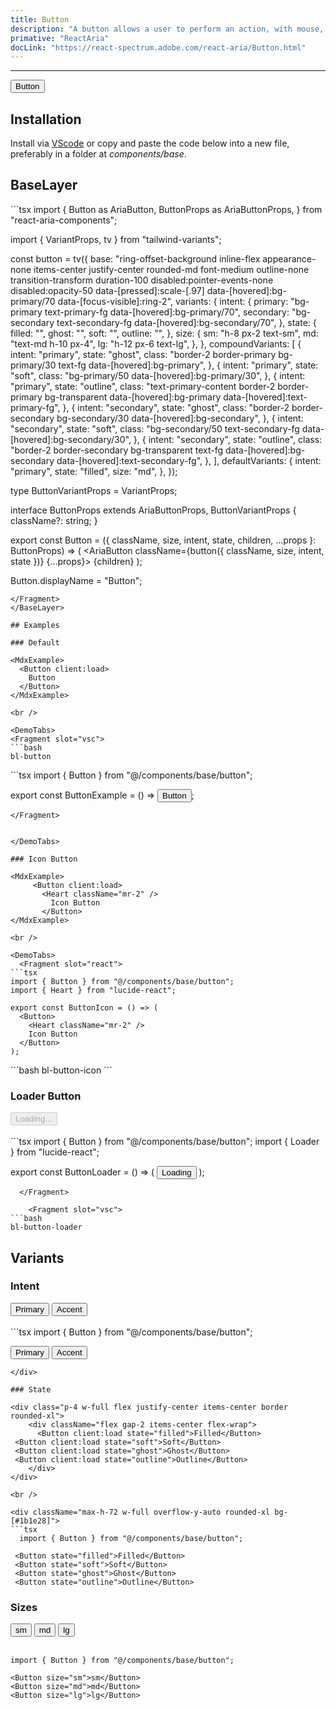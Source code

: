 ```yaml
---
title: Button
description: "A button allows a user to perform an action, with mouse, touch, and keyboard interactions."
primative: "ReactAria"
docLink: "https://react-spectrum.adobe.com/react-aria/Button.html"
---
```


---


<MdxExample>
  <Button client:load>
    Button
  </Button>
</MdxExample>

## Installation

Install via [VScode](/docs/getting-started/vsc) or copy and paste the code below into a new file, preferably in a folder at *components/base*.

## BaseLayer 

<BaseLayer>
<Fragment slot="contentSlot">
```tsx
import {
  Button as AriaButton,
  ButtonProps as AriaButtonProps,
} from "react-aria-components";

import { VariantProps, tv } from "tailwind-variants";

const button = tv({
  base: "ring-offset-background inline-flex appearance-none items-center justify-center rounded-md font-medium outline-none transition-transform duration-100 disabled:pointer-events-none disabled:opacity-50 data-[pressed]:scale-[.97] data-[hovered]:bg-primary/70 data-[focus-visible]:ring-2",
  variants: {
    intent: {
      primary: "bg-primary text-primary-fg data-[hovered]:bg-primary/70",
      secondary:
        "bg-secondary text-secondary-fg data-[hovered]:bg-secondary/70",
    },
    state: {
      filled: "",
      ghost: "",
      soft: "",
      outline: "",
    },
    size: {
      sm: "h-8 px-2 text-sm",
      md: "text-md h-10 px-4",
      lg: "h-12 px-6 text-lg",
    },
  },
  compoundVariants: [
    {
      intent: "primary",
      state: "ghost",
      class:
        "border-2 border-primary bg-primary/30 text-fg data-[hovered]:bg-primary",
    },
    {
      intent: "primary",
      state: "soft",
      class: "bg-primary/50 data-[hovered]:bg-primary/30",
    },
    {
      intent: "primary",
      state: "outline",
      class:
        "text-primary-content border-2 border-primary bg-transparent data-[hovered]:bg-primary data-[hovered]:text-primary-fg",
    },
    {
      intent: "secondary",
      state: "ghost",
      class:
        "border-2 border-secondary bg-secondary/30 data-[hovered]:bg-secondary",
    },
    {
      intent: "secondary",
      state: "soft",
      class: "bg-secondary/50 text-secondary-fg data-[hovered]:bg-secondary/30",
    },
    {
      intent: "secondary",
      state: "outline",
      class:
        "border-2 border-secondary bg-transparent text-fg data-[hovered]:bg-secondary data-[hovered]:text-secondary-fg",
    },
  ],
  defaultVariants: {
    intent: "primary",
    state: "filled",
    size: "md",
  },
});

type ButtonVariantProps = VariantProps<typeof button>;

interface ButtonProps extends AriaButtonProps, ButtonVariantProps {
  className?: string;
}

export const Button = ({
  className,
  size,
  intent,
  state,
  children,
  ...props
}: ButtonProps) => (
  <AriaButton className={button({ className, size, intent, state })} {...props}>
    {children}
  </AriaButton>
);

Button.displayName = "Button";

```
</Fragment>
</BaseLayer>

## Examples 
 
### Default

<MdxExample>
  <Button client:load>
    Button
  </Button>
</MdxExample>

<br />

<DemoTabs>
<Fragment slot="vsc">
```bash
bl-button
```
</Fragment>

<Fragment slot="react">
```tsx
import { Button } from "@/components/base/button";

export const ButtonExample = () => <Button>Button</Button>;

```
</Fragment>


</DemoTabs>

### Icon Button

<MdxExample>
     <Button client:load>
       <Heart className="mr-2" />
         Icon Button
       </Button>
</MdxExample>

<br />

<DemoTabs>
  <Fragment slot="react">
```tsx
import { Button } from "@/components/base/button";
import { Heart } from "lucide-react";

export const ButtonIcon = () => (
  <Button>
    <Heart className="mr-2" />
    Icon Button
  </Button>
);

```
</Fragment>

<Fragment slot="vsc">
```bash
bl-button-icon
```
</Fragment>
</DemoTabs>

### Loader Button

<div class="p-4 w-full flex justify-center items-center border rounded-xl">
    <div class="flex gap-2 items-center">
      <Button disabled client:load>
        <Loader className="mr-2 h-4 w-4 animate-spin" />
          Loading...
      </Button>
    </div>
</div>

<br />

<DemoTabs>
  <Fragment slot="react">
```tsx
import { Button } from "@/components/base/button";
import { Loader } from "lucide-react";

export const ButtonLoader = () => (
  <Button isDisabled>
    <Loader className="mr-2 h-4 w-4 animate-spin" />
    Loading
  </Button>
);

```
  </Fragment>

    <Fragment slot="vsc">
```bash
bl-button-loader
```
  </Fragment>
</DemoTabs>

## Variants

### Intent

<div class="p-4 w-full flex justify-center items-center border rounded-xl">
    <div className="flex gap-2 items-center">
     <Button client:load intent="primary">Primary</Button>
<Button client:load intent="secondary">Accent</Button>
    </div>
</div>

<br />

<div className="max-h-72 w-full overflow-y-auto rounded-xl bg-[#1b1e28]">
```tsx
import { Button } from "@/components/base/button";

<Button intent="primary">Primary</Button>
<Button intent="secondary">Accent</Button>
```
</div>

### State 

<div class="p-4 w-full flex justify-center items-center border rounded-xl">
    <div className="flex gap-2 items-center flex-wrap">
      <Button client:load state="filled">Filled</Button>
 <Button client:load state="soft">Soft</Button>
 <Button client:load state="ghost">Ghost</Button>
 <Button client:load state="outline">Outline</Button>
    </div>
</div>

<br />

<div className="max-h-72 w-full overflow-y-auto rounded-xl bg-[#1b1e28]">
```tsx
  import { Button } from "@/components/base/button";

 <Button state="filled">Filled</Button>
 <Button state="soft">Soft</Button>
 <Button state="ghost">Ghost</Button>
 <Button state="outline">Outline</Button>
```
</div>

### Sizes

<div class="p-4 w-full flex justify-center items-center border rounded-xl">
    <div className="flex gap-2 items-center">
     <Button client:load size="sm">sm</Button>
<Button client:load size="md">md</Button>
<Button client:load size="lg">lg</Button>
    </div>
</div>

<br />


```tsx
import { Button } from "@/components/base/button";

<Button size="sm">sm</Button>
<Button size="md">md</Button>
<Button size="lg">lg</Button>
```
